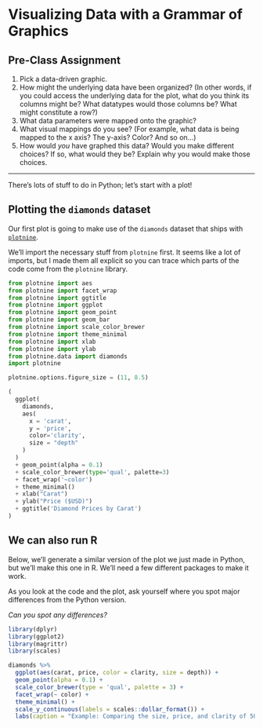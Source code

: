 # Visualizing Data with a Grammar of Graphics

## Pre-Class Assignment

1.  Pick a data-driven graphic.
2.  How might the underlying data have been organized? (In other words, if you could access the underlying data for the plot, what do you think its columns might be? What datatypes would those columns be? What might constitute a row?)
3.  What data parameters were mapped onto the graphic?
4.  What visual mappings do you see? (For example, what data is being mapped to the x axis? The y-axis? Color? And so on...)
5.  How would *you* have graphed this data? Would you make different choices? If so, what would they be? Explain why you would make those choices.

------------------------------------------------------------------------

There's lots of stuff to do in Python; let's start with a plot!

## Plotting the `diamonds` dataset

Our first plot is going to make use of the `diamonds` dataset that ships with [`plotnine`](https://github.com/has2k1/plotnine).

We'll import the necessary stuff from `plotnine` first.
It seems like a lot of imports, but I made them all explicit so you can trace which parts of the code come from the `plotnine` library.

```python
from plotnine import aes
from plotnine import facet_wrap
from plotnine import ggtitle
from plotnine import ggplot
from plotnine import geom_point
from plotnine import geom_bar
from plotnine import scale_color_brewer
from plotnine import theme_minimal
from plotnine import xlab
from plotnine import ylab
from plotnine.data import diamonds
import plotnine

plotnine.options.figure_size = (11, 8.5)

(
  ggplot(
    diamonds,
    aes(
      x = 'carat',
      y = 'price',
      color='clarity',
      size = "depth"
    )
  )
  + geom_point(alpha = 0.1)
  + scale_color_brewer(type='qual', palette=3)
  + facet_wrap('~color')
  + theme_minimal()
  + xlab("Carat")
  + ylab("Price ($USD)")
  + ggtitle('Diamond Prices by Carat')
)
```

## We can also run R

Below, we'll generate a similar version of the plot we just made in Python, but we'll make this one in R.
We'll need a few different packages to make it work.

As you look at the code and the plot, ask yourself where you spot major differences from the Python version.

*Can you spot any differences?*

```r
library(dplyr)
library(ggplot2)
library(magrittr)
library(scales)

diamonds %>%
  ggplot(aes(carat, price, color = clarity, size = depth)) +
  geom_point(alpha = 0.1) +
  scale_color_brewer(type = 'qual', palette = 3) +
  facet_wrap(~ color) +
  theme_minimal() +
  scale_y_continuous(labels = scales::dollar_format()) +
  labs(caption = "Example: Comparing the size, price, and clarity of 50,000 diamonds")
```
